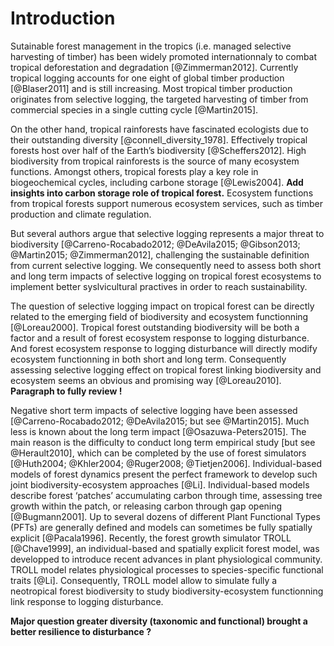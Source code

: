 # Introduction {-}

Sutainable forest management in the tropics (i.e. managed selective harvesting of timber) has been widely promoted internationnaly to combat tropical deforestation and degradation [@Zimmerman2012]. Currently tropical logging accounts for one eight of global timber production [@Blaser2011] and is still increasing. Most tropical timber production originates from selective logging, the targeted harvesting of timber from commercial species in a single cutting cycle [@Martin2015].

On the other hand, tropical rainforests have fascinated ecologists due to their outstanding diversity [@connell_diversity_1978]. Effectively tropical forests host over half of the Earth's biodiversity [@Scheffers2012]. High biodiversity from tropical rainforests is the source of many ecosystem functions. Amongst others, tropical forests play a key role in biogeochemical cycles, including carbone storage [@Lewis2004]. **Add insights into carbon storage role of tropical forest.** Ecosystem functions from tropical forests support numerous ecosystem services, such as timber production and climate regulation. 

But several authors argue that selective logging represents a major threat to biodiversity [@Carreno-Rocabado2012; @DeAvila2015; @Gibson2013; @Martin2015; @Zimmerman2012], challenging the sustainable definition from current selective logging. We consequently need to assess both short and long term impacts of selective logging on tropical forest ecosystems to implement better syslvicultural practives in order to reach sustainability.

The question of selective logging impact on tropical forest can be directly related to the emerging field of biodiversity and ecosystem functionning [@Loreau2000]. Tropical forest outstanding biodiversity will be both a factor and a result of forest ecosystem response to logging disturbance. And forest ecosystem response to logging disturbance will directly modify ecosystem functionning in both short and long term. Consequently assessing selective logging effect on tropical forest linking biodiversity and ecosystem seems an obvious and promising way [@Loreau2010]. **Paragraph to fully review !**

Negative short term impacts of selective logging have been assessed [@Carreno-Rocabado2012; @DeAvila2015;  but see @Martin2015]. Much less is known about the long term impact [@Osazuwa-Peters2015]. The main reason is the difficulty to conduct long term empirical study [but see @Herault2010], which can be completed by the use of forest simulators [@Huth2004; @Khler2004; @Ruger2008; @Tietjen2006]. Individual-based models of forest dynamics present the perfect framework to develop such joint biodiversity-ecosystem approaches [@Li]. Individual-based models describe forest 'patches' accumulating carbon through time, assessing tree growth within the patch, or releasing carbon through gap opening [@Bugmann2001]. Up to several dozens of different Plant Functional Types (PFTs) are generally defined and models can sometimes be fully spatially explicit [@Pacala1996]. Recently, the forest growth simulator TROLL [@Chave1999], an individual-based and spatially explicit forest model, was developped to introduce recent advances in plant physiological community. TROLL model relates physiological processes to species-specific functional traits [@Li]. Consequently, TROLL model allow to simulate fully a neotropical forest biodiversity to study biodiversity-ecosystem functionning link response to logging disturbance.

**Major question greater diversity (taxonomic and functional) brought a better resilience to disturbance ?**
